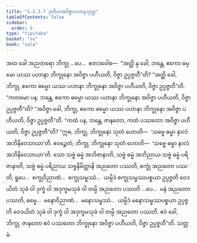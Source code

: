 ```yaml
---
title: "1.2.3.7 ဒုတိယအဝိဇ္ဇာပဟာနသုတ္တ"
tableOfContents: false
sidebar:
  order: 8
type: "tipitaka"
basket: "su"
book: "sala"
---
```



<DynamicBreadcrumb />

<Division number="80" book="sala">

<Paragraph number="334" book="sala">
အထ ခေါ အညတရော ဘိက္ခု …ပေ…  ဧတဒဝေါစ—  “အတ္ထိ နု ခေါ, ဘန္တေ, ဧကော ဓမ္မော ယဿ ပဟာနာ ဘိက္ခုနော အဝိဇ္ဇာ ပဟီယတိ, ဝိဇ္ဇာ ဥပ္ပဇ္ဇတီ”တိ?
</Paragraph>

<Paragraph number="335" book="sala">
“အတ္ထိ ခေါ, ဘိက္ခု, ဧကော ဓမ္မော ယဿ ပဟာနာ ဘိက္ခုနော အဝိဇ္ဇာ ပဟီယတိ, ဝိဇ္ဇာ ဥပ္ပဇ္ဇတီ”တိ.
</Paragraph>

<Paragraph number="336" book="sala">
“ကတမော ပန, ဘန္တေ, ဧကော ဓမ္မော ယဿ ပဟာနာ ဘိက္ခုနော အဝိဇ္ဇာ ပဟီယတိ, ဝိဇ္ဇာ ဥပ္ပဇ္ဇတီ”တိ?
</Paragraph>

<Paragraph number="337" book="sala">
“အဝိဇ္ဇာ ခေါ, ဘိက္ခု, ဧကော ဓမ္မော ယဿ ပဟာနာ ဘိက္ခုနော အဝိဇ္ဇာ ပဟီယတိ, ဝိဇ္ဇာ ဥပ္ပဇ္ဇတီ”တိ.
</Paragraph>

<Paragraph number="338" book="sala">
“ကထံ ပန, ဘန္တေ, ဇာနတော, ကထံ ပဿတော အဝိဇ္ဇာ ပဟီယတိ, ဝိဇ္ဇာ ဥပ္ပဇ္ဇတီ”တိ?
</Paragraph>

<Paragraph number="339" book="sala">
“ဣဓ, ဘိက္ခု, ဘိက္ခုနော သုတံ ဟောတိ—  ‘သဗ္ဗေ ဓမ္မာ နာလံ အဘိနိဝေသာယာ’တိ. ဧဝဉ္စေတံ, ဘိက္ခု, ဘိက္ခုနော သုတံ ဟောတိ—  ‘သဗ္ဗေ ဓမ္မာ နာလံ အဘိနိဝေသာယာ’တိ. သော သဗ္ဗံ ဓမ္မံ အဘိဇာနာတိ, သဗ္ဗံ ဓမ္မံ အဘိညာယ သဗ္ဗံ ဓမ္မံ ပရိဇာနာတိ, သဗ္ဗံ ဓမ္မံ ပရိညာယ သဗ္ဗနိမိတ္တာနိ အညတော ပဿတိ, စက္ခုံ အညတော ပဿတိ, ရူပေ…  စက္ခုဝိညာဏံ…  စက္ခုသမ္ဖဿံ…  ယမ္ပိဒံ စက္ခုသမ္ဖဿပစ္စယာ ဥပ္ပဇ္ဇတိ ဝေဒယိတံ သုခံ ဝါ ဒုက္ခံ ဝါ အဒုက္ခမသုခံ ဝါ တမ္ပိ အညတော ပဿတိ …ပေ…  မနံ အညတော ပဿတိ, ဓမ္မေ…  မနောဝိညာဏံ…  မနောသမ္ဖဿံ…  ယမ္ပိဒံ မနောသမ္ဖဿပစ္စယာ ဥပ္ပဇ္ဇတိ ဝေဒယိတံ သုခံ ဝါ ဒုက္ခံ ဝါ အဒုက္ခမသုခံ ဝါ တမ္ပိ အညတော ပဿတိ. ဧဝံ ခေါ, ဘိက္ခု, ဇာနတော ဧဝံ ပဿတော ဘိက္ခုနော အဝိဇ္ဇာ ပဟီယတိ, ဝိဇ္ဇာ ဥပ္ပဇ္ဇတီ”တိ.

</Paragraph>
</Division>

<Paragraph number="340" type="center" book="sala">
သတ္တမံ.
</Paragraph>